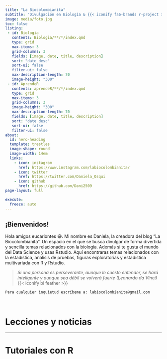 ```yaml
---
title: "La Biocolombianita"
subtitle: "Divulgación en Biología & {{< iconify fa6-brands r-project >}} programming"
image: media/foto.jpg
toc: false
listing: 
 - id: Biologia
   contents: Biologia/**/*/index.qmd
   type: grid
   max-items: 3
   grid-columns: 3
   fields: [image, date, title, description]
   sort: "date desc"
   sort-ui: false
   filter-ui: false
   max-description-length: 70
   image-height: "300"
 - id: AprendeR
   contents: aprendeR/**/*/index.qmd
   type: grid
   max-items: 3
   grid-columns: 3
   image-height: "300"
   max-description-length: 70
   fields: [image, date, title, description]
   sort: "date desc"
   sort-ui: false
   filter-ui: false
about: 
  id: hero-heading
  template: trestles
  image-shape: round
  image-width: 14em
  links:
    - icon: instagram
      href: https://www.instagram.com/labiocolombianita/
    - icon: twitter
      href: https://twitter.com/Daniela_Osqui
    - icon: github
      href: https://github.com/Dani2509
page-layout: full

execute: 
  freeze: auto
---
```


::: {#hero-heading}
## **¡Bienvenidos!**

Hola amigos eucariontes 😀. Mi nombre es Daniela, la creadora del blog "La Biocolombianita". Un espacio en el que se busca divulgar de forma divertida y sencilla temas relacionados con la biología. Además si te gusta el mundo del Data Science y usas Rstudio. Aquí encontraras temas relacionados con la estadística, análisis de pruebas, figuras exploratorias y estadística multivariada con R y Rstudio.

> *Si una persona es perseverante, aunque le cueste entender, se hará inteligente y aunque sea débil se volverá fuerte (Leonardo da Vinci)* {{< iconify bi feather >}}

`Para cualquier inquietud escríbeme a: labiocolombianita@gmail.com`
:::
<br>

# Lecciones y noticias 

::: {#Biologia}

:::


-----------------

# Tutoriales con R

::: {#AprendeR}

:::
